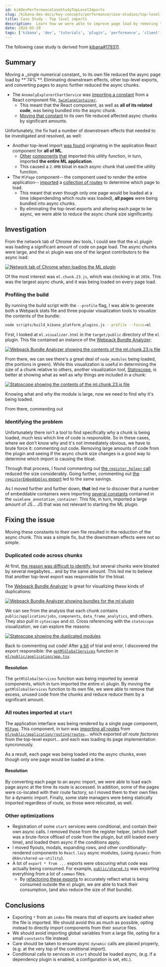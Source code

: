 ```yaml
---
id: kibDevPerformanceCaseStudyTopLevelImports
slug: /kibana-dev-docs/key-concepts/performance/case-studies/top-level-imports
title: Case Study - Top level imports
description:  Learn how we were able to improve page load by removing top-level imports and adding async imports.
date: 2024-05-29
tags: ['kibana', 'dev', 'tutorials', 'plugin', 'performance', 'client', 'optimization']
---
```


<DocCallOut>The following case study is derived from [kibana#179311](https://github.com/elastic/kibana/pull/179311).</DocCallOut>

## Summary

<DocCallOut color="success">
Moving a _single numerical constant_ to its own file reduced the async page load by **`74%`**.  Eliminating downstream effects, other top-level exports, and converting pages to async further reduced the async chunks.
</DocCallOut>

- The `AnomalyExplorerChartService` was [importing a constant](https://github.com/clintandrewhall/kibana/blob/1c1e20afdb883fc279c5a06d4b71f8e577f8dad6/x-pack/plugins/ml/public/application/services/anomaly_explorer_charts_service.ts#L26) from a React component file, [`SwimlaneContainer`](https://github.com/clintandrewhall/kibana/blob/1c1e20afdb883fc279c5a06d4b71f8e577f8dad6/x-pack/plugins/ml/public/application/explorer/swimlane_container.tsx#L85).
  - This meant that the React component, as well as __all of its related code__, was being bundled into the async chunk.
  - [Moving that constant](https://github.com/elastic/kibana/pull/179311/commits/c2c81d32c6c689514b78efdf2484b1513fdc0b9e) to its own file reduced affected async chunks by significant amounts.

Unfortunately, the fix had a number of downstream effects that needed to be investigated and resolved, as well:

- Another top-level import [was found](https://github.com/elastic/kibana/blob/bfc91b0cb035b39916a5efc64ace31e88a230ec5/x-pack/plugins/ml/public/application/app.tsx#L57-L87) originating in the application React component for __all of ML__.
  - [Other](https://github.com/elastic/kibana/blob/bfc91b0cb035b39916a5efc64ace31e88a230ec5/x-pack/plugins/ml/public/application/management/jobs_list/components/jobs_list_page/jobs_list_page.tsx#L39) [components](https://github.com/elastic/kibana/blob/bfc91b0cb035b39916a5efc64ace31e88a230ec5/x-pack/plugins/ml/public/embeddables/common/resolve_job_selection.tsx#L16) [that](https://github.com/elastic/kibana/blob/bfc91b0cb035b39916a5efc64ace31e88a230ec5/x-pack/plugins/ml/public/embeddables/job_creation/common/create_flyout.tsx#L19) imported this utility function, in turn, imported __the entire ML application__.
  - This caused a `2.0MB` bloat in each async chunk that used the utility function.
- The `MlPage` component-- the component used to render the entire application-- [imported](https://github.com/elastic/kibana/blob/bfc91b0cb035b39916a5efc64ace31e88a230ec5/x-pack/plugins/ml/public/application/components/ml_page/ml_page.tsx#L22) a [collection of routes](https://github.com/elastic/kibana/blob/bfc91b0cb035b39916a5efc64ace31e88a230ec5/x-pack/plugins/ml/public/application/routing/routes/index.ts) to determine which page to load.
  - This meant that even though only one page would be loaded at a time (dependending which route was loaded), __all pages__ were being bundled into async chunks.
  - By eliminating the top-level exports and altering each page to be async, we were able to reduce the async chunk size significantly.

## Investigation

From the network tab of Chrome dev tools, I could see that the `ml` plugin was loading a significant amount of code on page load.  The async chunks were large, and the `ml` plugin was one of the largest contributors to the async load:

[![Network tab of Chrome when loading the ML plugin](./assets/top_level_imports_before.png)](./assets/top_level_imports_before.png)

Of the most interest was `ml.chunk.23.js`, which was clocking in at `205k`.  This was the largest async chunk, and it was being loaded on every page load.

### Profiling the build

By running the build script with the `--profile` flag, I was able to generate both a Webpack stats file and three popular visualization tools to visualize the contents of the bundle:

```bash
node scripts/build_kibana_platform_plugins.js --profile --focus=ml
```

First, I looked at `ml.visualizer.html` in the `target/public` directory of the `ml` plugin.  This file contained an instance of the [Webpack Bundle Analyzer](https://chrisbateman.github.io/webpack-visualizer/):

[![Webpack Bundle Analyzer showing the contents of the ml.chunk.23.js file](./assets/top_level_imports_mpv.png)](./assets/top_level_imports_mpv.png)

From there, we can see there's a great deal of `node_modules` being loaded, (the portions in green).  While this visualization is useful in determining the size of a chunk relative to others, another visualization tool, [Statoscope](https://statoscope.tech/), is better at showing what as well as _why_ things are included in a chunk:

[![Statoscope showing the contents of the ml.chunk.23.js file](./assets/top_level_imports_stato_modules.png)](./assets/top_level_imports_stato_modules.png)

Knowing what and why the module is large, now we need to find why it's being loaded.

From there, commenting out

### Identifying the problem

Unfortunately there isn't a tool to find specifically _why_ a chunk is being loaded, much less which line of code is responsible.  So in these cases, where we don't know why and it's not immediately obvious, we have to brute force it: commenting out code.  Removing large amounts of code from the plugin and seeing if the async chunk size changes is a good way to determine which import is causing the bloat.

Through that process, I found commenting out [the `register_helper` call](https://github.com/elastic/kibana/blob/bfc91b0cb035b39916a5efc64ace31e88a230ec5/x-pack/plugins/ml/public/plugin.ts#L232-L239) reduced the size considerably.  Going further, commenting out [the `registerEmbeddables` export](https://github.com/elastic/kibana/blob/bfc91b0cb035b39916a5efc64ace31e88a230ec5/x-pack/plugins/ml/public/register_helper/index.ts#L8) led to the same savings.

As I moved further and further down, __that__ led me to discover that a number of embeddable containers were importing [several constants](https://github.com/elastic/kibana/blob/bfc91b0cb035b39916a5efc64ace31e88a230ec5/x-pack/plugins/ml/public/application/explorer/swimlane_annotation_container.tsx#L18-L19) contained in the `swimlane_annotation_container`.  This file, in turn, imported a large amount of JS... JS that was not relevant to starting the ML plugin.

## Fixing the issue

Moving these constants to their own file resulted in the reduction of the async chunk.  This was a simple fix, but the downstream effects were not so simple.

### Duplicated code across chunks

At first, [the reason was difficult to identify](https://github.com/elastic/kibana/pull/179311#issuecomment-2019333617), but several chunks were bloated by several megabytes... and by the same amount.  This led me to believe that another top-level export was responsible for the bloat.

The [Webpack Bundle Analyzer](https://github.com/webpack-contrib/webpack-bundle-analyzer) is great for visualizing these kinds of duplications:

[![Webpack Bundle Analyzer showing bundles for the `ml` plugin](./assets/top_level_imports_wba.png)](./assets/top_level_imports_wba.png)

We can see from the analysis that each chunk contains `public/application/jobs`, `components`, `data_frame_analytics`, and others.  They also pull in `cytoscape` and `d3`.  Cross referencing with the `statoscope` visualization, we can explore the reasons:

[![Statoscope showing the duplicated modules](./assets/top_level_imports_stato_duplicates.png)](./assets/top_level_imports_stato_duplicates.png)

Back to commenting out code!  After [a bit](https://github.com/elastic/kibana/pull/179311#issuecomment-2019394457) of trial and error, I discovered the export responsible: the [`getMlGlobalServices`](https://github.com/elastic/kibana/blob/bfc91b0cb035b39916a5efc64ace31e88a230ec5/x-pack/plugins/ml/public/application/app.tsx#L57-L87) function in [`ml/public/application/app.tsx`](https://github.com/elastic/kibana/blob/bfc91b0cb035b39916a5efc64ace31e88a230ec5/x-pack/plugins/ml/public/application/app.tsx).

#### Resolution

The `getMlGlobalServices` function was being imported by several components, which in turn imported the entire `ml` plugin.  By moving the `getMlGlobalServices` function to its own file, we were able to remove that excess, unused code from the chunks and reduce reduce them by a significant amount.

### All routes imported at `start`

The application interface was being rendered by a single page component, [`MlPage`](https://github.com/elastic/kibana/blob/bfc91b0cb035b39916a5efc64ace31e88a230ec5/x-pack/plugins/ml/public/application/components/ml_page/ml_page.tsx).  This component, in turn was [importing all routes](https://github.com/elastic/kibana/blob/bfc91b0cb035b39916a5efc64ace31e88a230ec5/x-pack/plugins/ml/public/application/components/ml_page/ml_page.tsx#L22) from [`ml/public/application/routing/routes`](https://github.com/elastic/kibana/blob/bfc91b0cb035b39916a5efc64ace31e88a230ec5/x-pack/plugins/ml/public/application/routing/routes)... which exported _all route factories_ from the top-level export... and each was loading its page implementation syncronously.

As a result, each page was being loaded into the async chunks, even though only one page would be loaded at a time.

#### Resolution

By converting each page to an async import, we were able to load each page async at the time its route is accessed.  In addition, some of the pages were co-located with their route factory, so I moved them to their own files for a dynamic import.  Finally, some state managers were being statically imported regardless of route, so those were relocated, as well.

### Other optimizations

- Registration of some `start` services were conditional, and contain their own async calls. I removed those from the register helper, (which itself was a brute-force offload of code from the plugin, but still loaded every time), and loaded them async if the conditions apply.
- I moved flyouts, modals, expanding rows, and other conditionally-rendered components to `React.lazy` async modules, (using `dynamic` from `@kbn/shared-ux-utility`).
- A lot of `export * from ...` exports were obscuring what code was actually being consumed.  For example, [`public/shared.ts`](https://github.com/elastic/kibana/blob/bfc91b0cb035b39916a5efc64ace31e88a230ec5/x-pack/plugins/ml/public/shared.ts) was exporting everything from a lot of `common` files.
  - By [refactoring these exports](https://github.com/clintandrewhall/kibana/blob/c4790b6315662b940d0794faca0ddafd8b6faedc/x-pack/plugins/ml/public/shared.ts) to accurately reflect what is being consumed outside the `ml` plugin, we are able to track their consumption, (and also reduce the size of _that_ bundle).

## Conclusions

- Exporting `*` from an `index` file means that _all_ exports are loaded when the file is imported.  We should avoid this as much as possible, opting instead to directly import components from their source files.
- We should avoid importing global variables from a large file, opting for a small `constants` file instead.
- Care should be taken to ensure async `dynamic` calls are placed properly, (e.g. at the very top of the conditional import).
- Conditional calls to services in `start` should be loaded async, (e.g. if a dependency plugin is enabled, a configuration is set, etc.).
